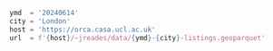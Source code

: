 ```python
ymd  = '20240614'
city = 'London'
host = 'https://orca.casa.ucl.ac.uk'
url  = f'{host}/~jreades/data/{ymd}-{city}-listings.geoparquet'
```